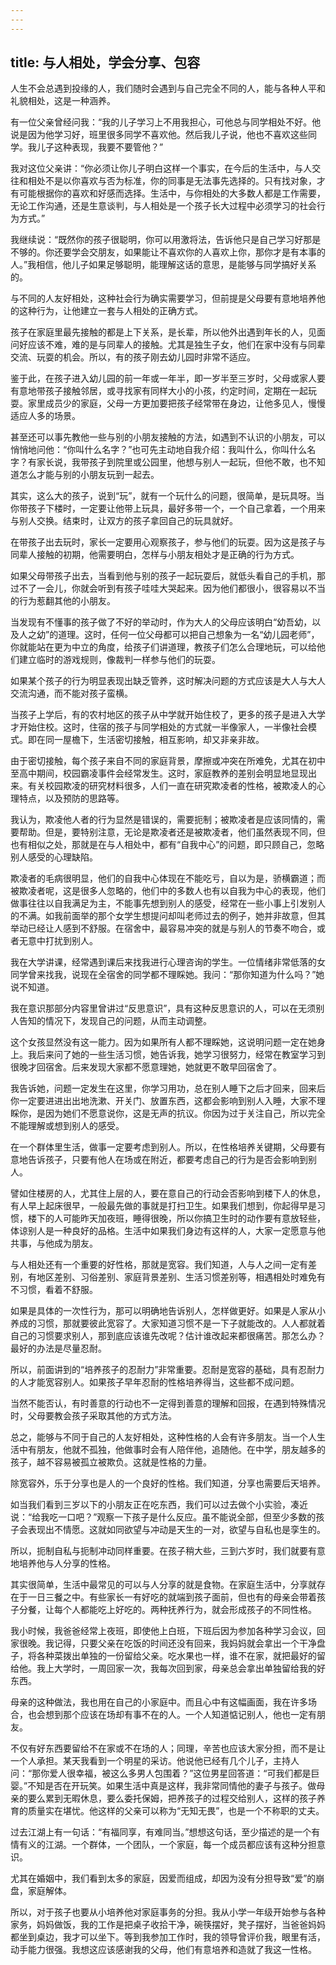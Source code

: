 ```yaml
---
---
---
```

title: 与人相处，学会分享、包容
---




人生不会总遇到投缘的人，我们随时会遇到与自己完全不同的人，能与各种人平和礼貌相处，这是一种涵养。

有一位父亲曾经问我：“我的儿子学习上不用我担心，可他总与同学相处不好。他说是因为他学习好，班里很多同学不喜欢他。然后我儿子说，他也不喜欢这些同学。我儿子这种表现，我要不要管他？”

我对这位父亲讲：“你必须让你儿子明白这样一个事实，在今后的生活中，与人交往和相处不是以你喜欢与否为标准，你的同事是无法事先选择的。只有找对象，才有可能根据你的喜欢和好感而选择。生活中，与你相处的大多数人都是工作需要，无论工作沟通，还是生意谈判，与人相处是一个孩子长大过程中必须学习的社会行为方式。”

我继续说：“既然你的孩子很聪明，你可以用激将法，告诉他只是自己学习好那是不够的。你还要学会交朋友，如果能让不喜欢你的人喜欢上你，那你才是有本事的人。”我相信，他儿子如果足够聪明，能理解这话的意思，是能够与同学搞好关系的。

与不同的人友好相处，这种社会行为确实需要学习，但前提是父母要有意地培养他的这种行为，让他建立一套与人相处的正确方式。

孩子在家庭里最先接触的都是上下关系，是长辈，所以他外出遇到年长的人，见面问好应该不难，难的是与同辈人的接触。尤其是独生子女，他们在家中没有与同辈交流、玩耍的机会。所以，有的孩子刚去幼儿园时非常不适应。

鉴于此，在孩子进入幼儿园的前一年或一年半，即一岁半至三岁时，父母或家人要有意地带孩子接触邻居，或寻找家有同样大小的小孩，约定时间，定期在一起玩耍。家里成员少的家庭，父母一方更加要把孩子经常带在身边，让他多见人，慢慢适应人多的场景。

甚至还可以事先教他一些与别的小朋友接触的方法，如遇到不认识的小朋友，可以悄悄地问他：“你叫什么名字？”也可先主动地自我介绍：我叫什么，你叫什么名字？有家长说，我带孩子到院里或公园里，他想与别人一起玩，但他不敢，也不知道怎么才能与别的小朋友玩到一起去。

其实，这么大的孩子，说到“玩”，就有一个玩什么的问题，很简单，是玩具呀。当你带孩子下楼时，一定要让他带上玩具，最好多带一个，一个自己拿着，一个用来与别人交换。结束时，让双方的孩子拿回自己的玩具就好。

在带孩子出去玩时，家长一定要用心观察孩子，参与他们的玩耍。因为这是孩子与同辈人接触的初期，他需要明白，怎样与小朋友相处才是正确的行为方式。

如果父母带孩子出去，当看到他与别的孩子一起玩耍后，就低头看自己的手机，那过不了一会儿，你就会听到有孩子哇哇大哭起来。因为他们都很小，很容易以不当的行为惹翻其他的小朋友。

当发现有不懂事的孩子做了不好的举动时，作为大人的父母应该明白“幼吾幼，以及人之幼”的道理。这时，任何一位父母都可以把自己想象为一名“幼儿园老师”，你就能站在更为中立的角度，给孩子们讲道理，教孩子们怎么合理地玩，可以给他们建立临时的游戏规则，像裁判一样参与他们的玩耍。

如果某个孩子的行为明显表现出缺乏管养，这时解决问题的方式应该是大人与大人交流沟通，而不能对孩子蛮横。

当孩子上学后，有的农村地区的孩子从中学就开始住校了，更多的孩子是进入大学才开始住校。这时，住宿的孩子与同学相处的方式就一半像家人，一半像社会模式。即在同一屋檐下，生活密切接触，相互影响，却又非亲非故。

由于密切接触，每个孩子来自不同的家庭背景，摩擦或冲突在所难免，尤其在初中至高中期间，校园霸凌事件会经常发生。这时，家庭教养的差别会明显地显现出来。有关校园欺凌的研究材料很多，人们一直在研究欺凌者的性格，被欺凌人的心理特点，以及预防的思路等。

我认为，欺凌他人者的行为显然是错误的，需要扼制；被欺凌者是应该同情的，需要帮助。但是，要特别注意，无论是欺凌者还是被欺凌者，他们虽然表现不同，但也有相似之处，那就是在与人相处中，都有“自我中心”的问题，即只顾自己，忽略别人感受的心理缺陷。

欺凌者的毛病很明显，他们的自我中心体现在不能吃亏，自以为是，骄横霸道；而被欺凌者呢，这是很多人忽略的，他们中的多数人也有以自我为中心的表现，他们做事往往以自我满足为主，不能事先想到别人的感受，经常在一些小事上引发别人的不满。如我前面举的那个女学生想提问却叫老师过去的例子，她并非故意，但其举动已经让人感到不舒服。在宿舍中，最容易冲突的就是与别人的节奏不吻合，或者无意中打扰到别人。

我在大学讲课，经常遇到课后来找我进行心理咨询的学生。一位情绪非常低落的女同学曾来找我，说现在全宿舍的同学都不理睬她。我问：“那你知道为什么吗？”她说不知道。

我在意识那部分内容里曾讲过“反思意识”，具有这种反思意识的人，可以在无须别人告知的情况下，发现自己的问题，从而主动调整。

这个女孩显然没有这一能力。因为如果所有人都不理睬她，这说明问题一定在她身上。我后来问了她的一些生活习惯，她告诉我，她学习很努力，经常在教室学习到很晚才回宿舍。后来发现大家都不愿意理她，她就更不敢早回宿舍了。

我告诉她，问题一定发生在这里，你学习用功，总在别人睡下之后才回来，回来后你一定要进进出出地洗漱、开关门、放置东西，这都会影响到别人入睡，大家不理睬你，是因为她们不愿意说你，这是无声的抗议。你因为过于关注自己，所以完全不能理解或想到别人的感受。

在一个群体里生活，做事一定要考虑到别人。所以，在性格培养关键期，父母要有意地告诉孩子，只要有他人在场或在附近，都要考虑自己的行为是否会影响到别人。

譬如住楼房的人，尤其住上层的人，要在意自己的行动会否影响到楼下人的休息，有人早上起床很早，一般最先做的事就是打扫卫生。如果我们想到，你起得早是习惯，楼下的人可能昨天加夜班，睡得很晚，所以你搞卫生时的动作要有意放轻些，体谅别人是一种良好的品格。生活中如果我们身边有这样的人，大家一定愿意与他共事，与他成为朋友。

与人相处还有一个重要的好性格，那就是宽容。我们知道，人与人之间一定有差别，有地区差别、习俗差别、家庭背景差别、生活习惯差别等，相遇相处时难免有不习惯，看着不舒服。

如果是具体的一次性行为，那可以明确地告诉别人，怎样做更好。如果是人家从小养成的习惯，那就要彼此宽容了。大家知道习惯不是一下子就能改的。人人都就着自己的习惯要求别人，那到底应该谁先改呢？估计谁改起来都很痛苦。那怎么办？最好的办法是尽量忍耐。

所以，前面讲到的“培养孩子的忍耐力”非常重要。忍耐是宽容的基础，具有忍耐力的人才能宽容别人。如果孩子早年忍耐的性格培养得当，这些都不成问题。

当然不能否认，有时善意的行动也不一定得到善意的理解和回报，在遇到特殊情况时，父母要教会孩子采取其他的方式方法。

总之，能够与不同于自己的人友好相处，这种性格的人会有许多朋友。当一个人生活中有朋友，他就不孤独，他做事时会有人陪伴他，追随他。在中学，朋友越多的孩子，越不容易被孤立被欺负。这就是性格的力量。

除宽容外，乐于分享也是人的一个良好的性格。我们知道，分享也需要后天培养。

如当我们看到三岁以下的小朋友正在吃东西，我们可以过去做个小实验，凑近说：“给我吃一口吧？”观察一下孩子是什么反应。虽不能说全部，但至少多数的孩子会表现出不情愿。这就如同欲望与冲动是天生的一对，欲望与自私也是孪生的。

所以，扼制自私与扼制冲动同样重要。在孩子稍大些，三到六岁时，我们就要有意地培养他与人分享的性格。

其实很简单，生活中最常见的可以与人分享的就是食物。在家庭生活中，分享就存在于一日三餐之中。有些家长一有好吃的就端到孩子面前，但也有的母亲会带着孩子分餐，让每个人都能吃上好吃的。两种抚养行为，就会形成孩子的不同性格。

我小时候，我爸爸经常上夜班，即使他上白班，下班后因为参加各种学习会议，回家很晚。我记得，只要父亲在吃饭的时间还没有回来，我妈妈就会拿出一个干净盘子，将各种菜拨出单独的一份留给父亲。吃水果也一样，谁不在家，就把最好的留给他。我上大学时，一周回家一次，我每次回到家，母亲总会拿出单独留给我的好东西。

母亲的这种做法，我也用在自己的小家庭中。而且心中有这幅画面，我在许多场合，也会想到那个应该在场却有事不在的人。一个人知道惦记别人，他也一定有朋友。

不仅有好东西要留给不在家或不在场的人；同理，辛苦也应该大家分担，而不是让一个人承担。某天我看到一个明星的采访。他说他已经有几个儿子，主持人问：“那你爱人很幸福，被这么多男人包围着？”这位男星回答道：“可我们都是巨婴。”不知是否在开玩笑。如果生活中真是这样，我非常同情他的妻子与孩子。做母亲的要么累到无暇休息，要么委托保姆，把养孩子的过程交给别人，这样的孩子养育的质量实在堪忧。他这样的父亲可以称为“无知无畏”，也是一个不称职的丈夫。

过去江湖上有一句话：“有福同享，有难同当。”想想这句话，至少描述的是一个有情有义的江湖。一个群体，一个团队，一个家庭，每一个成员都应该有这种分担意识。

尤其在婚姻中，我们看到太多的家庭，因爱而组成，却因为没有分担导致“爱”的崩盘，家庭解体。

所以，对于孩子也要从小培养他对家庭事务的分担。我从小学一年级开始参与各种家务，妈妈做饭，我的工作是把桌子收拾干净，碗筷摆好，凳子摆好，当爸爸妈妈都坐到桌边，我才可以坐下。等到我参加工作时，我的领导曾评价我，眼里有活，动手能力很强。我想这应该感谢我的父母，他们有意培养和造就了我这一性格。